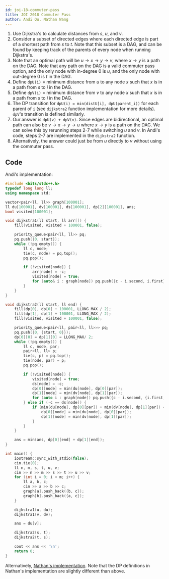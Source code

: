 ```yaml
---
id: joi-18-commuter-pass
title: JOI 2018 Commuter Pass
author: Andi Qu, Nathan Wang
---
```


1. Use Dijkstra's to calculate distances from $s$, $u$, and $v$.
2. Consider a subset of directed edges where each directed edge is part of a shortest path from $s$ to $t$. Note that this subset is a DAG, and can be found by keeping track of the parents of every node when running Dijkstra's.
3. Note that an optimal path will be $u \rightarrow x \rightarrow y \rightarrow v$, where $x \rightarrow y$ is a path on the DAG. Note that any path on the DAG is a valid commuter pass option, and the only node with in-degree 0 is $u$, and the only node with out-degree 0 is $t$ in the DAG.
4. Define `dpU(i)` = minimum distance from $u$ to any node $x$ such that $x$ is in a path from $s$ to $i$ in the DAG.
5. Define `dpV(i)` = minimum distance from $v$ to any node $x$ such that $x$ is in a path from $s$ to $i$ in the DAG.
6. The DP transition for `dpU(i) = min(distU[i], dpU(parent_i))` for each parent of `i` (see `dijkstra2` function implementation for more details). `dpV`'s transition is defined similarly.
7. Our answer is `dpU(v) + dpV(v)`. Since edges are bidirectional, an optimal path can also be $v \rightarrow x \rightarrow y \rightarrow u$ where $x \rightarrow y$ is a path on the DAG. We can solve this by rerunning steps 2-7 while switching $u$ and $v$. In Andi's code, steps 2-7 are implemented in the `dijkstra2` function.
8. Alternatively, the answer could just be from $u$ directly to $v$ without using the commuter pass.

## Code

Andi's implementation:

```cpp
#include <bits/stdc++.h>
typedef long long ll;
using namespace std;

vector<pair<ll, ll>> graph[100001];
ll du[100001], dv[100001], ds[100001], dp[2][100001], ans;
bool visited[100001];

void dijkstra1(ll start, ll arr[]) {
    fill(visited, visited + 100001, false);

    priority_queue<pair<ll, ll>> pq;
    pq.push({0, start});
    while (!pq.empty()) {
        ll c, node;
        tie(c, node) = pq.top();
        pq.pop();

        if (!visited[node]) {
            arr[node] = -c;
            visited[node] = true;
            for (auto& i : graph[node]) pq.push({c - i.second, i.first});
        }
    }
}

void dijkstra2(ll start, ll end) {
    fill(dp[0], dp[0] + 100001, LLONG_MAX / 2);
    fill(dp[1], dp[1] + 100001, LLONG_MAX / 2);
    fill(visited, visited + 100001, false);

    priority_queue<pair<ll, pair<ll, ll>>> pq;
    pq.push({0, {start, 0}});
    dp[0][0] = dp[1][0] = LLONG_MAX/ 2;
    while (!pq.empty()) {
        ll c, node, par;
        pair<ll, ll> p;
        tie(c, p) = pq.top();
        tie(node, par) = p;
        pq.pop();

        if (!visited[node]) {
            visited[node] = true;
            ds[node] = -c;
            dp[0][node] = min(du[node], dp[0][par]);
            dp[1][node] = min(dv[node], dp[1][par]);
            for (auto i : graph[node]) pq.push({c - i.second, {i.first, node}});
        } else if (-c == ds[node]) {
            if (min(du[node], dp[0][par]) + min(dv[node], dp[1][par]) <= dp[0][node] + dp[1][node]) {
                dp[0][node] = min(du[node], dp[0][par]);
                dp[1][node] = min(dv[node], dp[1][par]);
            }
        }
    }

    ans = min(ans, dp[0][end] + dp[1][end]);
}

int main() {
    iostream::sync_with_stdio(false);
    cin.tie(0);
    ll n, m, s, t, u, v;
    cin >> n >> m >> s >> t >> u >> v;
    for (int i = 0; i < m; i++) {
        ll a, b, c;
        cin >> a >> b >> c;
        graph[a].push_back({b, c});
        graph[b].push_back({a, c});
    }

    dijkstra1(u, du);
    dijkstra1(v, dv);

    ans = du[v];

    dijkstra2(s, t);
    dijkstra2(t, s);

    cout << ans << '\n';
    return 0;
}
```

Alternatively, [Nathan's implementation](https://github.com/thecodingwizard/competitive-programming/blob/master/JOI/JOI%2018-commuterpass.cpp). Note that the DP definitions in Nathan's implementation are slightly different than above.
